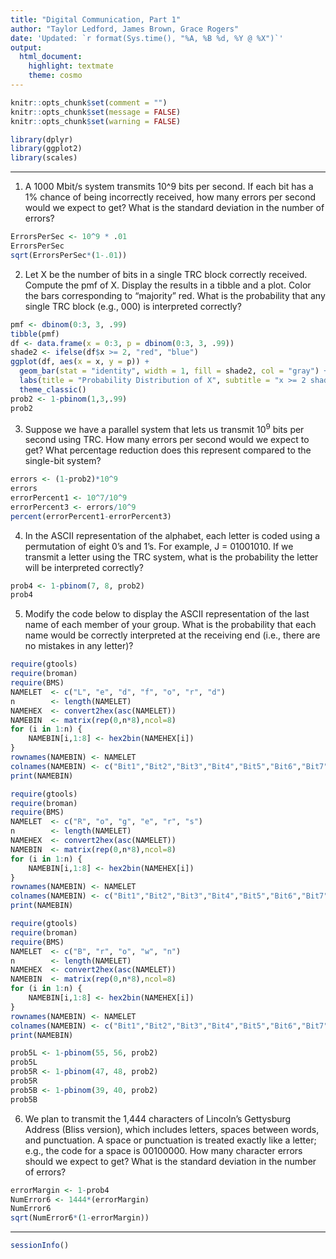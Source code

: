 ```yaml
---
title: "Digital Communication, Part 1"
author: "Taylor Ledford, James Brown, Grace Rogers"
date: 'Updated: `r format(Sys.time(), "%A, %B %d, %Y @ %X")`'
output: 
  html_document: 
    highlight: textmate
    theme: cosmo
---
```


```r
knitr::opts_chunk$set(comment = "")
knitr::opts_chunk$set(message = FALSE)
knitr::opts_chunk$set(warning = FALSE)
```

```r
library(dplyr)
library(ggplot2)
library(scales)
```

<hr>

1) A 1000 Mbit/s system transmits 10^9 bits per second. If each bit has a 1% chance of being incorrectly received, how many errors per second would we expect to get? What is the standard deviation in the number of errors?

```r
ErrorsPerSec <- 10^9 * .01
ErrorsPerSec
sqrt(ErrorsPerSec*(1-.01))
```


2) Let X be the number of bits in a single TRC block correctly received. Compute the pmf of X. Display the results in a tibble and a plot. Color the bars corresponding to "majority" red. What is the probability that any single TRC block (e.g., 000) is interpreted correctly?

```r
pmf <- dbinom(0:3, 3, .99)
tibble(pmf)
df <- data.frame(x = 0:3, p = dbinom(0:3, 3, .99))
shade2 <- ifelse(df$x >= 2, "red", "blue")
ggplot(df, aes(x = x, y = p)) +
  geom_bar(stat = "identity", width = 1, fill = shade2, col = "gray") +
  labs(title = "Probability Distribution of X", subtitle = "x >= 2 shaded in red", y = "PMF(x)") +
  theme_classic()
prob2 <- 1-pbinom(1,3,.99)
prob2
```


3) Suppose we have a parallel system that lets us transmit 10^9^ bits per second using TRC. How many errors per second would we expect to get? What percentage reduction does this represent compared to the single-bit system?

```r
errors <- (1-prob2)*10^9
errors
errorPercent1 <- 10^7/10^9
errorPercent3 <- errors/10^9
percent(errorPercent1-errorPercent3)
```


4) In the ASCII representation of the alphabet, each letter is coded using a permutation of eight 0’s and 1’s. For example, J = 01001010. If we transmit a letter using the TRC system, what is the probability the letter will be interpreted correctly?

```r
prob4 <- 1-pbinom(7, 8, prob2)
prob4
```


5) Modify the code below to display the ASCII representation of the last name of each member of your group. What is the probability that each name would be correctly interpreted at the receiving end (i.e., there are no mistakes in any letter)?

```r
require(gtools)
require(broman)
require(BMS)
NAMELET  <- c("L", "e", "d", "f", "o", "r", "d")
n        <- length(NAMELET)
NAMEHEX  <- convert2hex(asc(NAMELET))
NAMEBIN  <- matrix(rep(0,n*8),ncol=8)
for (i in 1:n) {
    NAMEBIN[i,1:8] <- hex2bin(NAMEHEX[i])
}
rownames(NAMEBIN) <- NAMELET
colnames(NAMEBIN) <- c("Bit1","Bit2","Bit3","Bit4","Bit5","Bit6","Bit7","Bit8")
print(NAMEBIN)

require(gtools)
require(broman)
require(BMS)
NAMELET  <- c("R", "o", "g", "e", "r", "s")
n        <- length(NAMELET)
NAMEHEX  <- convert2hex(asc(NAMELET))
NAMEBIN  <- matrix(rep(0,n*8),ncol=8)
for (i in 1:n) {
    NAMEBIN[i,1:8] <- hex2bin(NAMEHEX[i])
}
rownames(NAMEBIN) <- NAMELET
colnames(NAMEBIN) <- c("Bit1","Bit2","Bit3","Bit4","Bit5","Bit6","Bit7","Bit8")
print(NAMEBIN)

require(gtools)
require(broman)
require(BMS)
NAMELET  <- c("B", "r", "o", "w", "n")
n        <- length(NAMELET)
NAMEHEX  <- convert2hex(asc(NAMELET))
NAMEBIN  <- matrix(rep(0,n*8),ncol=8)
for (i in 1:n) {
    NAMEBIN[i,1:8] <- hex2bin(NAMEHEX[i])
}
rownames(NAMEBIN) <- NAMELET
colnames(NAMEBIN) <- c("Bit1","Bit2","Bit3","Bit4","Bit5","Bit6","Bit7","Bit8")
print(NAMEBIN)

prob5L <- 1-pbinom(55, 56, prob2)
prob5L
prob5R <- 1-pbinom(47, 48, prob2)
prob5R
prob5B <- 1-pbinom(39, 40, prob2)
prob5B
```


6) We plan to transmit the 1,444 characters of Lincoln's Gettysburg Address (Bliss version), which includes letters, spaces between words, and punctuation. A space or punctuation is treated exactly like a letter; e.g., the code for a space is 00100000. How many character errors should we expect to get? What is the standard deviation in the number of errors?

```r
errorMargin <- 1-prob4
NumError6 <- 1444*(errorMargin)
NumError6
sqrt(NumError6*(1-errorMargin))
```


<hr>

```r
sessionInfo()
```
